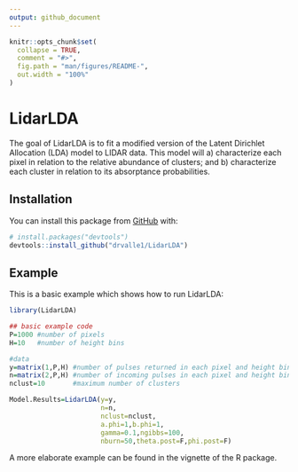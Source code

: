 ```yaml
---
output: github_document
---
```


<!-- README.md is generated from README.Rmd. Please edit that file -->

```r
knitr::opts_chunk$set(
  collapse = TRUE,
  comment = "#>",
  fig.path = "man/figures/README-",
  out.width = "100%"
)
```

# LidarLDA

<!-- badges: start -->
<!-- badges: end -->

The goal of LidarLDA is to fit a modified version of the Latent Dirichlet Allocation (LDA) model to LIDAR data. This model will a) characterize each pixel in relation to the relative abundance of clusters; and b) characterize each cluster in relation to its absorptance probabilities. 

## Installation

You can install this package from [GitHub](https://github.com/) with:

``` r
# install.packages("devtools")
devtools::install_github("drvalle1/LidarLDA")
```
## Example

This is a basic example which shows how to run LidarLDA:

```r
library(LidarLDA)

## basic example code
P=1000 #number of pixels
H=10   #number of height bins

#data
y=matrix(1,P,H) #number of pulses returned in each pixel and height bin
n=matrix(2,P,H) #number of incoming pulses in each pixel and height bin
nclust=10       #maximum number of clusters

Model.Results=LidarLDA(y=y,
                       n=n,
                       nclust=nclust,
                       a.phi=1,b.phi=1,
                       gamma=0.1,ngibbs=100,
                       nburn=50,theta.post=F,phi.post=F)
```

A more elaborate example can be found in the vignette of the R package.
